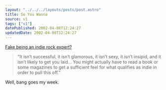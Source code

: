 ```yaml
---
layout: "../../../layouts/posts/post.astro"
title: So You Wanna
source: v1
tags: ["v1"]
datePublished: 2002-04-08T12:24:27
updatedDate: 2002-04-08T12:24:27
---
```


[Fake being an indie rock expert?][1]

> &#8220;It isn&#8217;t successful, it isn&#8217;t glamorous, it isn&#8217;t sexy, it isn&#8217;t insipid, and it isn&#8217;t likely to get you laid&#8230; You might actually have to read a book or some magazines to get a sufficient feel for what qualifies as indie in order to pull this off.&#8221;

Well, bang goes my week.

[1]: http://www.soyouwanna.com/site/syws/indierock/indierock.html
